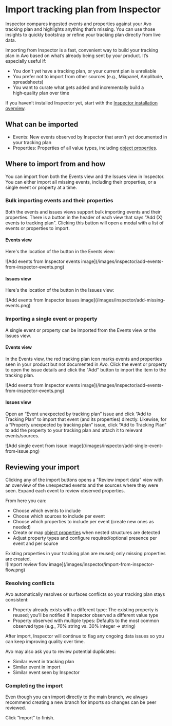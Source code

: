 
# Import tracking plan from Inspector

Inspector compares ingested events and properties against your Avo tracking plan and highlights anything that’s missing. You can use those insights to quickly bootstrap or refine your tracking plan directly from live data.

Importing from Inspector is a fast, convenient way to build your tracking plan in Avo based on what’s already being sent by your product. It’s especially useful if:

- You don't yet have a tracking plan, or your current plan is unreliable
- You prefer not to import from other sources (e.g., Mixpanel, Amplitude, spreadsheets)
- You want to curate what gets added and incrementally build a high‑quality plan over time

<Callout type="info" emoji="💡">
  If you haven’t installed Inspector yet, start with the
  <a href="/inspector/inspector-installation-overview">Inspector installation overview</a>.
</Callout>

## What can be imported

- Events: New events observed by Inspector that aren’t yet documented in your tracking plan
- Properties: Properties of all value types, including [object properties](/data-design/object-properties). 

## Where to import from and how

You can import from both the Events view and the Issues view in Inspector. You can either import all missing events, including their properties, or a single event or property at a time.

### Bulk importing events and their properties

Both the events and issues views support bulk importing events and their properties. There is a button in the header of each view that says "Add (X) events to tracking plan". Clicking this button will open a modal with a list of events or properties to import.

#### Events view

Here's the location of the button in the Events view:

<div style={{ maxWidth: 600, paddingTop: '1.5rem', margin: 'auto' }}>
  ![Add events from Inspector events image](/images/inspector/add-events-from-inspector-events.png)
</div>

#### Issues view

Here's the location of the button in the Issues view:

<div style={{paddingTop: '1.5rem', margin: 'auto' }}>
  ![Add events from Inspector issues image](/images/inspector/add-missing-events.png)
</div>

### Importing a single event or property

A single event or property can be imported from the Events view or the Issues view.

#### Events view

In the Events view, the red tracking plan icon marks events and properties seen in your product but not documented in Avo. Click the event or property to open the issue details and click the "Add" button to import the item to the tracking plan. 

<div style={{ maxWidth: 600, paddingTop: '1.5rem', margin: 'auto' }}>
  ![Add events from Inspector events image](/images/inspector/add-events-from-inspector-events.png)
</div>

#### Issues view

Open an “Event unexpected by tracking plan” issue and click “Add to Tracking Plan” to import that event (and its properties) directly. Likewise, for a “Property unexpected by tracking plan” issue, click “Add to Tracking Plan” to add the property to your tracking plan and attach it to relevant events/sources.

<div style={{ maxWidth: 600, paddingTop: '1.5rem', margin: 'auto' }}>
  ![Add single event from issue image](/images/inspector/add-single-event-from-issue.png)
</div>

## Reviewing your import

Clicking any of the import buttons opens a "Review import data" view with an overview of the unexpected events and the sources where they were seen. Expand each event to review observed properties.

From here you can:

- Choose which events to include
- Choose which sources to include per event
- Choose which properties to include per event (create new ones as needed)
- Create or map <a href="/data-design/object-properties">object properties</a> when nested structures are detected
- Adjust property types and configure required/optional presence per event and per source

<Callout type="info" emoji="🔁">
  Existing properties in your tracking plan are reused; only missing properties are created.
</Callout>

<div style={{ maxWidth: 600, paddingTop: '1.5rem', margin: 'auto' }}>
  ![Import review flow image](/images/inspector/import-from-inspector-flow.png)
</div>

### Resolving conflicts

Avo automatically resolves or surfaces conflicts so your tracking plan stays consistent:

- Property already exists with a different type: The existing property is reused; you’ll be notified if Inspector observed a different value type
- Property observed with multiple types: Defaults to the most common observed type (e.g., 70% string vs. 30% integer → string)

<Callout type="info" emoji="💡">
  After import, Inspector will continue to flag any ongoing data issues so you can keep improving quality over time.
</Callout>

Avo may also ask you to review potential duplicates:

- Similar event in tracking plan
- Similar event in import
- Similar event seen by Inspector

### Completing the import

Even though you can import directly to the main branch, we always recommend creating a new branch for imports so changes can be peer reviewed.

Click “Import” to finish.

